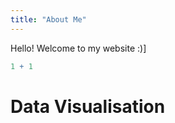 ```yaml
---
title: "About Me"
---
```


Hello! Welcome to my website :)]

```r
1 + 1
```

# Data Visualisation
